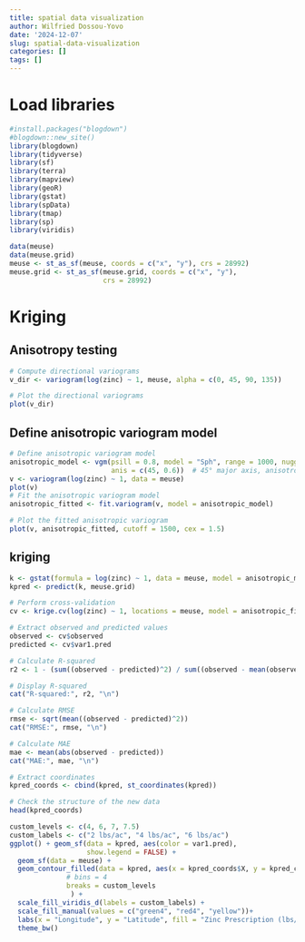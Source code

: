 ```yaml
---
title: spatial data visualization
author: Wilfried Dossou-Yovo
date: '2024-12-07'
slug: spatial-data-visualization
categories: []
tags: []
---
```


# Load libraries
```r
#install.packages("blogdown")
#blogdown::new_site()
library(blogdown)
library(tidyverse)
library(sf)
library(terra)
library(mapview)
library(geoR)
library(gstat)
library(spData)
library(tmap)
library(sp)
library(viridis)
```

```r
data(meuse)
data(meuse.grid)
meuse <- st_as_sf(meuse, coords = c("x", "y"), crs = 28992)
meuse.grid <- st_as_sf(meuse.grid, coords = c("x", "y"),
                       crs = 28992)
```

# Kriging
## Anisotropy testing
```r
# Compute directional variograms
v_dir <- variogram(log(zinc) ~ 1, meuse, alpha = c(0, 45, 90, 135))

# Plot the directional variograms
plot(v_dir)
```

## Define anisotropic variogram model
```r
# Define anisotropic variogram model
anisotropic_model <- vgm(psill = 0.8, model = "Sph", range = 1000, nugget = 0.1,
                         anis = c(45, 0.6))  # 45° major axis, anisotropy ratio 0.6
v <- variogram(log(zinc) ~ 1, data = meuse)
plot(v)
# Fit the anisotropic variogram model
anisotropic_fitted <- fit.variogram(v, model = anisotropic_model)

# Plot the fitted anisotropic variogram
plot(v, anisotropic_fitted, cutoff = 1500, cex = 1.5)
```

## kriging
```r
k <- gstat(formula = log(zinc) ~ 1, data = meuse, model = anisotropic_model)
kpred <- predict(k, meuse.grid)
```

```r
# Perform cross-validation
cv <- krige.cv(log(zinc) ~ 1, locations = meuse, model = anisotropic_fitted)

# Extract observed and predicted values
observed <- cv$observed
predicted <- cv$var1.pred

```

```r
# Calculate R-squared
r2 <- 1 - (sum((observed - predicted)^2) / sum((observed - mean(observed))^2))

# Display R-squared
cat("R-squared:", r2, "\n")
```

```r
# Calculate RMSE
rmse <- sqrt(mean((observed - predicted)^2))
cat("RMSE:", rmse, "\n")
```

```r
# Calculate MAE
mae <- mean(abs(observed - predicted))
cat("MAE:", mae, "\n")
```

```r
# Extract coordinates
kpred_coords <- cbind(kpred, st_coordinates(kpred))

# Check the structure of the new data
head(kpred_coords)
```

```r
custom_levels <- c(4, 6, 7, 7.5)
custom_labels <- c("2 lbs/ac", "4 lbs/ac", "6 lbs/ac")
ggplot() + geom_sf(data = kpred, aes(color = var1.pred),
                   show.legend = FALSE) +
  geom_sf(data = meuse) +
  geom_contour_filled(data = kpred, aes(x = kpred_coords$X, y = kpred_coords$Y, z = var1.pred), #color = "gray100",
              # bins = 4
              breaks = custom_levels
               ) +
  scale_fill_viridis_d(labels = custom_labels) +  
  scale_fill_manual(values = c("green4", "red4", "yellow"))+
  labs(x = "Longitude", y = "Latitude", fill = "Zinc Prescription (lbs/ac)")+
  theme_bw()
```




